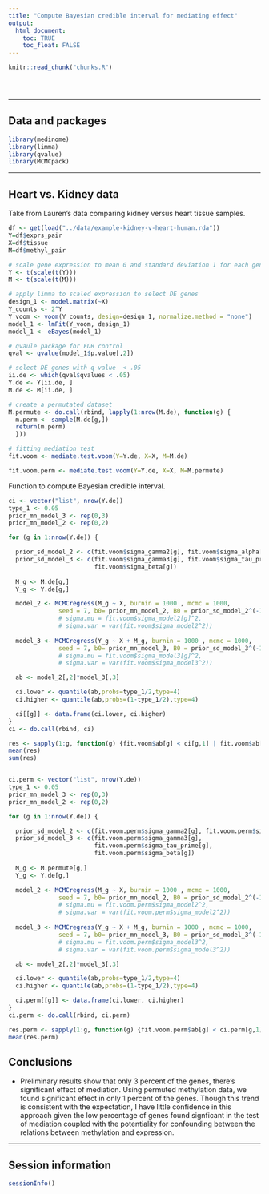 ```yaml
---
title: "Compute Bayesian credible interval for mediating effect"
output: 
  html_document:
    toc: TRUE
    toc_float: FALSE
---
```


<!-- The file analysis/chunks.R contains chunks that define default settings
shared across the workflowr files. -->
```r
knitr::read_chunk("chunks.R")
```

<!-- Update knitr chunk options -->
```r
```

<!-- Insert the date the file was last updated -->
```r
```

<!-- Insert the code version (Git commit SHA1) if Git repository exists and R
 package git2r is installed -->
```r
```


---

## Data and packages

```r
library(medinome)
library(limma)
library(qvalue)
library(MCMCpack)
```

---

## Heart vs. Kidney data

Take from Lauren's data comparing kidney versus heart tissue samples.

```r
df <- get(load("../data/example-kidney-v-heart-human.rda"))
Y=df$exprs_pair
X=df$tissue
M=df$methyl_pair

# scale gene expression to mean 0 and standard deviation 1 for each gene
Y <- t(scale(t(Y)))
M <- t(scale(t(M)))

# apply limma to scaled expression to select DE genes
design_1 <- model.matrix(~X)
Y_counts <- 2^Y
Y_voom <- voom(Y_counts, design=design_1, normalize.method = "none")
model_1 <- lmFit(Y_voom, design_1)
model_1 <- eBayes(model_1)

# qvaule package for FDR control
qval <- qvalue(model_1$p.value[,2])

# select DE genes with q-value  < .05
ii.de <- which(qval$qvalues < .05)
Y.de <- Y[ii.de, ]
M.de <- M[ii.de, ]

# create a permutated dataset
M.permute <- do.call(rbind, lapply(1:nrow(M.de), function(g) {
  m.perm <- sample(M.de[g,])
  return(m.perm)
  }))

# fitting mediation test
fit.voom <- mediate.test.voom(Y=Y.de, X=X, M=M.de)

fit.voom.perm <- mediate.test.voom(Y=Y.de, X=X, M=M.permute)
```

Function to compute Bayesian credible interval.

```r
ci <- vector("list", nrow(Y.de))
type_1 <- 0.05
prior_mn_model_3 <- rep(0,3)
prior_mn_model_2 <- rep(0,2)

for (g in 1:nrow(Y.de)) {

  prior_sd_model_2 <- c(fit.voom$sigma_gamma2[g], fit.voom$sigma_alpha[g])
  prior_sd_model_3 <- c(fit.voom$sigma_gamma3[g], fit.voom$sigma_tau_prime[g],
                        fit.voom$sigma_beta[g])
  
  M_g <- M.de[g,]
  Y_g <- Y.de[g,]

  model_2 <- MCMCregress(M_g ~ X, burnin = 1000 , mcmc = 1000, 
              seed = 7, b0= prior_mn_model_2, B0 = prior_sd_model_2^(-1))
              # sigma.mu = fit.voom$sigma_model2[g]^2,
              # sigma.var = var(fit.voom$sigma_model2^2))
  
  model_3 <- MCMCregress(Y_g ~ X + M_g, burnin = 1000 , mcmc = 1000, 
              seed = 7, b0= prior_mn_model_3, B0 = prior_sd_model_3^(-1))
              # sigma.mu = fit.voom$sigma_model3[g]^2,
              # sigma.var = var(fit.voom$sigma_model3^2))

  ab <- model_2[,2]*model_3[,3]

  ci.lower <- quantile(ab,probs=type_1/2,type=4)
  ci.higher <- quantile(ab,probs=(1-type_1/2),type=4)

  ci[[g]] <- data.frame(ci.lower, ci.higher)
}
ci <- do.call(rbind, ci)

res <- sapply(1:g, function(g) {fit.voom$ab[g] < ci[g,1] | fit.voom$ab[g] > ci[g,2]})
mean(res)
sum(res)


ci.perm <- vector("list", nrow(Y.de))
type_1 <- 0.05
prior_mn_model_3 <- rep(0,3)
prior_mn_model_2 <- rep(0,2)

for (g in 1:nrow(Y.de)) {

  prior_sd_model_2 <- c(fit.voom.perm$sigma_gamma2[g], fit.voom.perm$sigma_alpha[g])
  prior_sd_model_3 <- c(fit.voom.perm$sigma_gamma3[g], 
                        fit.voom.perm$sigma_tau_prime[g],
                        fit.voom.perm$sigma_beta[g])
  
  M_g <- M.permute[g,]
  Y_g <- Y.de[g,]

  model_2 <- MCMCregress(M_g ~ X, burnin = 1000 , mcmc = 1000, 
              seed = 7, b0= prior_mn_model_2, B0 = prior_sd_model_2^(-1))
              # sigma.mu = fit.voom.perm$sigma_model2^2,
              # sigma.var = var(fit.voom.perm$sigma_model2^2))
  
  model_3 <- MCMCregress(Y_g ~ X + M_g, burnin = 1000 , mcmc = 1000, 
              seed = 7, b0= prior_mn_model_3, B0 = prior_sd_model_3^(-1))
              # sigma.mu = fit.voom.perm$sigma_model3^2,
              # sigma.var = var(fit.voom.perm$sigma_model3^2))

  ab <- model_2[,2]*model_3[,3]

  ci.lower <- quantile(ab,probs=type_1/2,type=4)
  ci.higher <- quantile(ab,probs=(1-type_1/2),type=4)

  ci.perm[[g]] <- data.frame(ci.lower, ci.higher)
}
ci.perm <- do.call(rbind, ci.perm)

res.perm <- sapply(1:g, function(g) {fit.voom.perm$ab[g] < ci.perm[g,1] | fit.voom.perm$ab[g] > ci.perm[g,2]})
mean(res.perm)
```


## Conclusions

* Preliminary results show that only 3 percent of the genes, there's significant effect of mediation. Using permuted methylation data, we found significant effect in only 1 percent of the genes. Though this trend is consistent with the expectation, I have little confidence in this approach given the low percentage of genes found signficant in the test of mediation coupled with the potentiality for confounding between the relations between methylation and expression.

---

## Session information

```r
sessionInfo()
```





